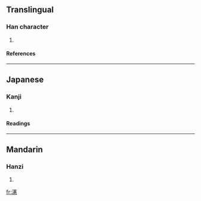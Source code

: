 ==Translingual==
===Han character===
{{Han char|rn=85|rad=水|as=16|sn=19|four=3313<sub>6</sub>|canj=水十手心 (EJQP)}}
# {{defn|Han|sort=水16}}
====References====
{{Han ref|kx=0659.400|dkj=18644|hdz=31785.060|uh=7017|ud=28695|bh=F265|bd=62053}}

----
==Japanese==
===Kanji===
{{ja-kanji|grade=|rs=水16}}
# {{defn|Japanese}} 
====Readings====
{{ja-readings|on=[[けん]] (ken), [[こん]] (kon)|kun=}}

----
==Mandarin==
===Hanzi===
{{cmn-hanzi|pin=[[xiàn]] ([[xian4]])|wg=hsien<sup>4</sup>}}
# {{defn|Mandarin}}

[[fr:瀗]]